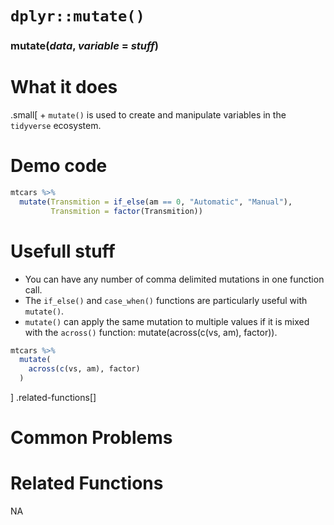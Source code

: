# [`dplyr::mutate()`]{.blue}
 
 
### [mutate]{.blue}(*data*, *variable* = *stuff*){.center} 
 
# What it does 

.small[
+ [`mutate()`]{.blue} is used to create and manipulate variables in the `tidyverse` ecosystem.
  
 
# Demo code 

```r
mtcars %>%
  mutate(Transmition = if_else(am == 0, "Automatic", "Manual"),
         Transmition = factor(Transmition))
```
  
 
# Usefull stuff 

+ You can have any number of comma delimited mutations in one function call.
+ The [`if_else()`]{.blue} and [`case_when()`]{.blue} functions are particularly useful with [`mutate()`]{.blue}.
+ [`mutate()`]{.blue} can apply the same mutation to multiple values if it is mixed with the [`across()`]{.blue} function:   mutate(across(c(vs, am), factor)).
```r
mtcars %>%
  mutate(
    across(c(vs, am), factor)
  )
```
]
.related-functions[]
  
 
# Common Problems 

  
 
# Related Functions 
NA  

